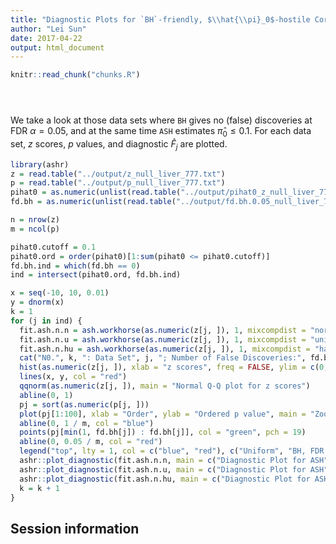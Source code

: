 ```yaml
---
title: "Diagnostic Plots for `BH`-friendly, $\\hat{\\pi}_0$-hostile Correlated $N(0, 1)$ Scores"
author: "Lei Sun"
date: 2017-04-22
output: html_document
---
```


<!-- The file analysis/chunks.R contains chunks that define default settings
shared across the workflowr files. -->
```r
knitr::read_chunk("chunks.R")
```

<!-- Update knitr chunk options -->
```r
```

<!-- Insert the date the file was last updated -->
```r
```

<!-- Insert the code version (Git commit SHA1) if Git repository exists and R
 package git2r is installed -->
```r
```

<!-- Add your analysis here -->

We take a look at those data sets where `BH` gives no (false) discoveries at FDR $\alpha = 0.05$, and at the same time `ASH` estimates $\hat\pi_0 \leq 0.1$.  For each data set, $z$ scores, $p$ values, and diagnostic $\hat F_j$ are plotted.

```r
library(ashr)
z = read.table("../output/z_null_liver_777.txt")
p = read.table("../output/p_null_liver_777.txt")
pihat0 = as.numeric(unlist(read.table("../output/pihat0_z_null_liver_777.txt")))
fd.bh = as.numeric(unlist(read.table("../output/fd.bh.0.05_null_liver_777.txt")))
```

```r
n = nrow(z)
m = ncol(p)
```

```r
pihat0.cutoff = 0.1
pihat0.ord = order(pihat0)[1:sum(pihat0 <= pihat0.cutoff)]
fd.bh.ind = which(fd.bh == 0)
ind = intersect(pihat0.ord, fd.bh.ind)
```

```r
x = seq(-10, 10, 0.01)
y = dnorm(x)
k = 1
for (j in ind) {
  fit.ash.n.n = ash.workhorse(as.numeric(z[j, ]), 1, mixcompdist = "normal", method = "fdr")
  fit.ash.n.u = ash.workhorse(as.numeric(z[j, ]), 1, mixcompdist = "uniform", method = "fdr")
  fit.ash.n.hu = ash.workhorse(as.numeric(z[j, ]), 1, mixcompdist = "halfuniform", method = "fdr")
  cat("N0.", k, ": Data Set", j, "; Number of False Discoveries:", fd.bh[j], "; pihat0 =", get_pi0(fit.ash.n.n))
  hist(as.numeric(z[j, ]), xlab = "z scores", freq = FALSE, ylim = c(0, 0.45), nclass = 100, main = "10000 z scores, 100 bins")
  lines(x, y, col = "red")
  qqnorm(as.numeric(z[j, ]), main = "Normal Q-Q plot for z scores")
  abline(0, 1)
  pj = sort(as.numeric(p[j, ]))
  plot(pj[1:100], xlab = "Order", ylab = "Ordered p value", main = "Zoom-in to the 100 smallest p values")
  abline(0, 1 / m, col = "blue")
  points(pj[min(1, fd.bh[j]) : fd.bh[j]], col = "green", pch = 19)
  abline(0, 0.05 / m, col = "red")
  legend("top", lty = 1, col = c("blue", "red"), c("Uniform", "BH, FDR = 0.05"), bty = "n")
  ashr::plot_diagnostic(fit.ash.n.n, main = c("Diagnostic Plot for ASH", "Normal Mixture Prior"))
  ashr::plot_diagnostic(fit.ash.n.u, main = c("Diagnostic Plot for ASH", "Uniform Mixture Prior"))
  ashr::plot_diagnostic(fit.ash.n.hu, main = c("Diagnostic Plot for ASH", "Half-Uniform Mixture Prior"))
  k = k + 1
}
```

## Session information

<!-- Insert the session information into the document -->
```r
```
